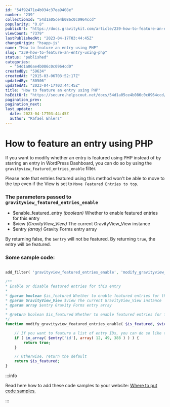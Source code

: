 ```yaml
---
id: "54f92471e4b034c37ea9408e"
number: "239"
collectionId: "54d1a05ce4b086c0c0964ccd"
popularity: "0.8"
publicUrl: "https://docs.gravitykit.com/article/239-how-to-feature-an-entry-using-php"
viewCount: "7379"
lastPublishedAt: "2023-04-17T03:44:45Z"
changeOrigin: "hsapp-js"
name: "How to feature an entry using PHP"
slug: "239-how-to-feature-an-entry-using-php"
status: "published"
categories: 
  - "54d1a06ae4b086c0c0964cd0"
createdBy: "59634"
createdAt: "2015-03-06T03:52:17Z"
updatedBy: "80506"
updatedAt: "2023-04-17T03:44:45Z"
title: "How to feature an entry using PHP"
hsEditUrl: "https://secure.helpscout.net/docs/54d1a05ce4b086c0c0964ccd/article/54f92471e4b034c37ea9408e"
pagination_prev: 
pagination_next: 
last_update:
  date: 2023-04-17T03:44:45Z
  author: "Rafael Ehlers"
---
```


# How to feature an entry using PHP

If you want to modify whether an entry is featured using PHP instead of by starring an entry in WordPress Dashboard, you can do so by using the `gravityview_featured_entries_enable` filter.

Please note that entries featured using this method won't be able to move to the top even if the View is set to `Move Featured Entries to top`.

### The parameters passed to `gravityview_featured_entries_enable`

- $enable\_featured\_entry *(boolean)* Whether to enable featured entries for this entry
- $view *(GravityView\_View)* The current GravityView\_View instance
- $entry *(array)* Gravity Forms entry array

By returning false, the `$entry` will not be featured. By returning `true`, the entry will be featured.

### Some sample code:

```php

add_filter( 'gravityview_featured_entries_enable', 'modify_gravityview_featured_entries_enable', 10, 3 );

/**
* Enable or disable featured entries for this entry
*
* @param boolean $is_featured Whether to enable featured entries for this entry
* @param GravityView_View $view The current GravityView_View instance
* @param array $entry Gravity Forms entry array
*
* @return boolean $is_featured Whether to enable featured entries for this entry
*/
function modify_gravityview_featured_entries_enable( $is_featured, $view, $entry ) {

	// If you want to feature a list of entry IDs, you can do so like this
	if ( in_array( $entry['id'], array( 12, 49, 388 ) ) ) {
		return true;
	}

	// Otherwise, return the default
	return $is_featured;
}
```


:::info

Read here how to add these code samples to your website: [Where to put code samples.](https://docs.gravitykit.com/article/210-where-to-put-code-samples)

:::

 